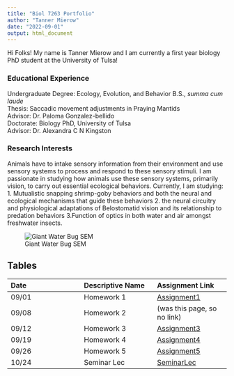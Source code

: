 ```yaml
---
title: "Biol 7263 Portfolio"
author: "Tanner Mierow"
date: "2022-09-01"
output: html_document
---
```


Hi Folks! My name is Tanner Mierow and I am currently a first year biology PhD student at the University of Tulsa!    

### Educational Experience  

Undergraduate Degree: Ecology, Evolution, and Behavior B.S., *summa cum laude*  
Thesis: Saccadic movement adjustments in Praying Mantids  
Advisor: Dr. Paloma Gonzalez-bellido  
Doctorate: Biology PhD, University of Tulsa  
Advisor: Dr. Alexandra C N Kingston  

### Research Interests  

Animals have to intake sensory information from their environment and use sensory systems to process and respond to these sensory stimuli. I am passionate in studying how animals use these sensory systems, primarily vision, to carry out essential ecological behaviors. Currently, I am studying: 1. Mutualistic snapping shrimp-goby behaviors and both the neural and ecological mechanisms that guide these behaviors
2. the neural circuitry and physiological adaptations of Belostomatid vision and its relationship to predation behaviors 3.Function of optics in both water and air amongst freshwater insects.  

![Giant Water Bug SEM](Images/waterbug.jpeg)  

## Tables  

| Date | Descriptive Name | Assignment Link |
| :-- | :-- | :-- |
| 09/01 | Homework 1 | [Assignment1](Assignments/Assignment-1.htm cechl) | 
| 09/08 | Homework 2 | (was this page, so no link)
| 09/12 | Homework 3 | [Assignment3](Assignments/Assignment3.html)
| 09/19 | Homework 4 | [Assignment4](Assignments/Assignment4.html)
| 09/26 | Homework 5 | [Assignment5](Assignments/Assignment.5.html)
| 10/24 | Seminar Lec| [SeminarLec](Assignments/AcuityViewLesson.html)

